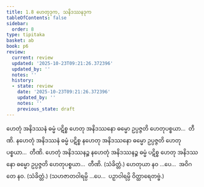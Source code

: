 ```yaml
---
title: 1.8 ဟေတုဒုက, သနိဒဿနဒုက
tableOfContents: false
sidebar:
  order: 8
type: tipitaka
basket: ab
book: p6
review:
  current: review
  updated: '2025-10-23T09:21:26.372396'
  updated_by: ''
  notes: ''
  history:
  - state: review
    date: '2025-10-23T09:21:26.372396'
    updated_by: ''
    notes: ''
    previous_state: draft
---
```



<ReviewStatus review={frontmatter.review} showDetails={true} />

<HypothesisAnnotation frontmatter={frontmatter} />

<DynamicBreadcrumb />

<Division number="23" book="p6" e="ch" v="39" p="44">

<Paragraph number="58" book="p6">
ဟေတုံ အနိဒဿနံ ဓမ္မံ ပဋိစ္စ ဟေတု အနိဒဿနော ဓမ္မော ဥပ္ပဇ္ဇတိ ဟေတုပစ္စယာ…  တီဏိ.
</Paragraph>

<Paragraph number="59" book="p6">
နဟေတုံ အနိဒဿနံ ဓမ္မံ ပဋိစ္စ နဟေတု အနိဒဿနော ဓမ္မော ဥပ္ပဇ္ဇတိ ဟေတုပစ္စယာ…  တီဏိ.
</Paragraph>

<Paragraph number="60" book="p6">
ဟေတုံ အနိဒဿနဉ္စ နဟေတုံ အနိဒဿနဉ္စ ဓမ္မံ ပဋိစ္စ ဟေတု အနိဒဿနော ဓမ္မော ဥပ္ပဇ္ဇတိ ဟေတုပစ္စယာ…  တီဏိ. (သံခိတ္တံ.)
</Paragraph>

<Paragraph number="61" book="p6">
ဟေတုယာ နဝ …ပေ…  အဝိဂတေ နဝ. (သံခိတ္တံ.)
</Paragraph>

<Paragraph number="62" book="p6">
(သဟဇာတဝါရမ္ပိ …ပေ…  ပဉှာဝါရမ္ပိ ဝိတ္ထာရေတဗ္ဗံ.)
</Paragraph>
</Division>